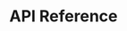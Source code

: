 # API Reference



<div>
  <div className="grid grid-cols-1 desktop:grid-cols-2 gap-4 pt-6">
  <ApiCard
      url="/api/web5-js"
      name="Web5 JS SDK"
      description="A library to build decentralized apps at scale. It abstracts away much of the heavy-lifting and aims to make building Web5 apps as close to effortless as possible."
    />
    <ApiCard
      url="/docs/api/ssi-service"
      name="SSI Service API"
      description="The Self Sovereign Identity Service facilitates all things relating to DIDs and Verifiable Credentials "
    />
    <ApiCard
      url="https://tbd54566975.github.io/dwn-sdk-js/"
      name="DWN JS SDK"
      description="A decentralized data storage and message relay node, as defined in the DIF Decentralized Web Node specification. Users may have multiple Nodes that replicate their data between them."
    />
    <ApiCard
      url="https://pkg.go.dev/github.com/TBD54566975/ssi-sdk"
      name="SSI SDK"
      description="Provides flexible functionality based on a set of standards-based primitives for building decentralized identity applications in a modular manner: with limited dependencies between components."
    />
  </div>
</div>
